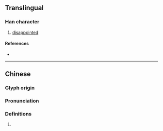 {{also|燣}}
{{character info/new}}
==Translingual==

===Han character===
{{Han char|rn=86|rad=火|as=13|sn=17|four=|canj=FYWF|ids=⿰火禀}}

# [[disappointed]]

====References====
* {{Han ref|kx=0685.201|hdz=32241.111|uh=71F7|ud=29175}}

----

==Chinese==
{{zh-forms}}

===Glyph origin===
{{Han etym}}

===Pronunciation===
{{zh-pron
|m=lán
|mc=y
|oc=y
|cat=
}}

===Definitions===
{{zh-hanzi}}

# {{rfdef|zh}}